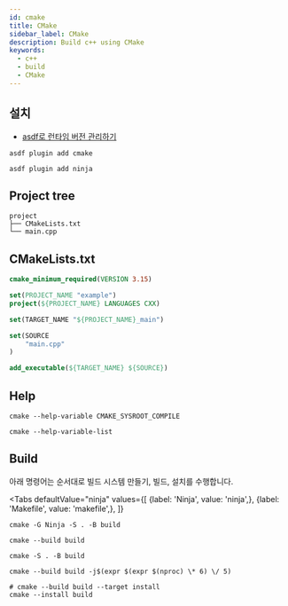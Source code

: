```yaml
---
id: cmake
title: CMake
sidebar_label: CMake
description: Build c++ using CMake
keywords:
  - c++
  - build
  - CMake
---
```



## 설치

- [asdf로 런타임 버전 관리하기](/docs/lang/etc/command-line-tools/asdf#플러그인)

```shell
asdf plugin add cmake
```

```shell
asdf plugin add ninja
```

## Project tree

```shell
project
├── CMakeLists.txt
└── main.cpp
```

## CMakeLists.txt

```cmake title="CMakeLists.txt"
cmake_minimum_required(VERSION 3.15)

set(PROJECT_NAME "example")
project(${PROJECT_NAME} LANGUAGES CXX)

set(TARGET_NAME "${PROJECT_NAME}_main")

set(SOURCE
    "main.cpp"
)

add_executable(${TARGET_NAME} ${SOURCE})
```

## Help

```shell
cmake --help-variable CMAKE_SYSROOT_COMPILE
```

```shell
cmake --help-variable-list
```

## Build

아래 명령어는 순서대로 빌드 시스템 만들기, 빌드, 설치를 수행합니다.

<Tabs
    defaultValue="ninja"
    values={[
        {label: 'Ninja', value: 'ninja',},
        {label: 'Makefile', value: 'makefile',},
    ]}
>

<TabItem value="ninja">

```shell
cmake -G Ninja -S . -B build
```

```shell
cmake --build build
```

</TabItem>

<TabItem value="makefile">

```shell
cmake -S . -B build
```

```shell
cmake --build build -j$(expr $(expr $(nproc) \* 6) \/ 5)
```

</TabItem>

</Tabs>

```shell
# cmake --build build --target install
cmake --install build
```
